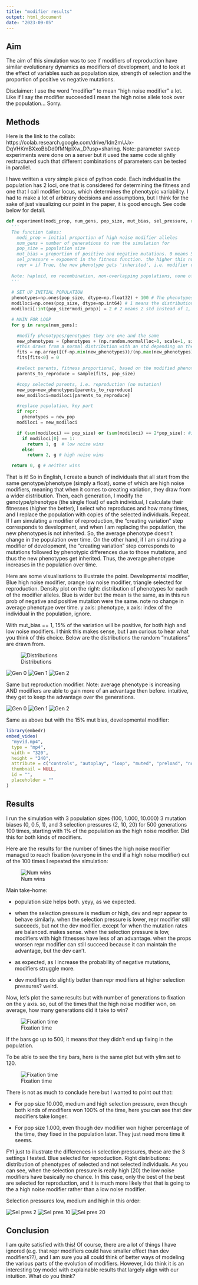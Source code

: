 ```yaml
---
title: "modifier results"
output: html_document
date: "2023-09-05"
---
```


## Aim

The aim of this simulation was to see if modifiers of reproduction have similar evolutionary dynamics as modifiers of development, and to look at the effect of variables such as population size, strength of selection and the proportion of positive vs negative mutations.

Disclaimer: I use the word "modifier" to mean "high noise modifier" a lot. Like if I say the modifier succeeded I mean the high noise allele took over the population... Sorry.

## Methods

Here is the link to the collab: https://colab.research.google.com/drive/1dn2mUJx-DqVHKmBXxoBbDd0fMNplXw_D?usp=sharing.
Note: parameter sweep experiments were done on a server but it used the same code slightly restructured such that different combinations of parameters can be tested in parallel.

I have written a very simple piece of python code. Each individual in the population has 2 loci, one that is considered for determining the fitness and one that I call modifier locus, which determines the phenotypic variability. I had to make a lot of arbitrary decisions and assumptions, but I think for the sake of just visualizing our point in the paper, it is good enough. See code below for detail.

```python
def experiment(modi_prop, num_gens, pop_size, mut_bias, sel_pressure, repr=True):
  '''
  The function takes:
    modi_prop = initial proportion of high noise modifier alleles
    num_gens = number of generations to run the simulation for
    pop_size = population size
    mut_bias = proportion of positive and negative mutations. 0 means 50-50, 1 means 15 positive, 85 negative.
    sel_pressure = exponent in the fitness function. the higher this number the higher the selection pressure, the less the chances a lower fitness individual gets to reproduct
    repr = if True, the new phenotype gets 'inherited', i.e. modifier of reproduction simulation
    
  Note: haploid, no recombination, non-overlapping populations, none of the fancy stuff. The modifier locus is unmutable.
  '''
  
  # SET UP INITIAL POPULATION
  phenotypes=np.ones(pop_size, dtype=np.float32) + 100 # The phenotypes in the starting population is all 100.
  modiloci=np.ones(pop_size, dtype=np.int64) # 1 means the distribution it is drawing from has an std of 1, ie low noist modifier allele
  modiloci[:int(pop_size*modi_prop)] = 2 # 2 means 2 std instead of 1, i.e. high noise modifier allele

  # MAIN FOR LOOP
  for g in range(num_gens):

    #modify phenotypes/genotypes they are one and the same
    new_phenotypes = (phenotypes + (np.random.normal(loc=0, scale=1, size=pop_size)-mut_bias) * modiloci).astype(np.float32)
    #this draws from a normal distribution with an std depending on the modifier locus. this is happening for all individuals at the same type. numpy magic
    fits = np.array([(f-np.min(new_phenotypes))/(np.max(new_phenotypes)-np.min(new_phenotypes)) for f in new_phenotypes]) **sel_pressure #fitness is just phenotype/genotype rescaled between 0 and 1 and raised to the sel_pressure power
    fits[fits<0] = 0

    #select parents, fitness proportional, based on the modified phenotypes
    parents_to_reproduce = sample(fits, pop_size)

    #copy selected parents, i.e. reproduction (no mutation)
    new_pop=new_phenotypes[parents_to_reproduce]
    new_modiloci=modiloci[parents_to_reproduce]

    #replace population, key part
    if repr:
      phenotypes = new_pop
    modiloci = new_modiloci

    if (sum(modiloci) == pop_size) or (sum(modiloci) == 2*pop_size): #if everyone is a high or low noise modifier, stop
      if modiloci[0] == 1:
        return 1, g  # low noise wins
      else:
        return 2, g # high noise wins

  return 0, g # neither wins
```

That is it! So in English, I create a bunch of individuals that all start from the same genotype/phenotype (simply a float), some of which are high noise modifiers, meaning that when it comes to creating variation, they draw from a wider distribution. Then, each generation, I modify the genotype/phenotype (the single float) of each individual, I calculate their fitnesses (higher the better), I select who reproduces and how many times, and I replace the population with copies of the selected individuals. Repeat. If I am simulating a modifier of reproduction, the "creating variation" step corresponds to development, and when I am replacing the population, the new phenotypes is not inherited. So, the average phenotype doesn't change in the population over time. On the other hand, if I am simulating a modifier of development, the "creating variation" step corresponds to mutations followed by phenotypic differences due to those mutations, and thus the new phenotypes get inherited. Thus, the average phenotype increases in the population over time.

Here are some visualisations to illustrate the point. Developmental modifier, Blue high noise modifier, orange low noise modifier, triangle selected for reproduction. Density plot on the right: distribution of phenotypes for each of the modifier alleles. Blue is wider but the mean is the same, as in this run prob of negative and positive mutation were the same. note no change in average phenotype over time. y axis: phenotype, x axis: index of the individual in the population, ignore.

With mut_bias == 1, 15% of the variation will be positive, for both high and low noise modifiers. I think this makes sense, but I am curious to hear what you think of this choice. Below are the distributions the random "mutations" are drawn from. 

![Distributions](distrs.png)



![Gen 0](dev_0.png) ![Gen 1](dev_1.png) ![Gen 2](dev_2.png)

Same but reproduction modifier. Note: average phenotype is increasing AND modifiers are able to gain more of an advantage then before. intuitive, they get to keep the advantage over the generations.

![Gen 0](rep_0.png) ![Gen 1](rep_1.png) ![Gen 2](rep_2.png)

Same as above but with the 15% mut bias, developmental modifier:

```r
library(embedr)
embed_video(
  "myvid.mp4",
  type = "mp4",
  width = "320",
  height = "240",
  attribute = c("controls", "autoplay", "loop", "muted", "preload", "none"),
  thumbnail = NULL,
  id = "",
  placeholder = ""
)
```


## Results

I run the simulation with 3 population sizes (100, 1.000, 10.000) 3 mutation biases (0, 0.5, 1), and 3 selection pressures (2, 10, 20) for 500 generations 100 times, starting with 1% of the population as the high noise modifier. Did this for both kinds of modifiers.

Here are the results for the number of times the high noise modifier managed to reach fixation (everyone in the end if a high noise modifier) out of the 100 times I repeated the simulation:

![Num wins](num_wins.png)

Main take-home:

-   population size helps both. yeyy, as we expected.

-   when the selection pressure is medium or high, dev and repr appear to behave similarly. when the selection pressure is lower, repr modifier still succeeds, but not the dev modifier. except for when the mutation rates are balanced. makes sense. when the selection pressure is low, modifiers with high fitnesses have less of an advantage. when the props worsen repr modifier can still succeed because it can maintain the advantage, but the dev can't.

- as expected, as I increase the probability of negative mutations, modifiers struggle more.

- dev modifiers do slightly better than repr modifiers at higher selection pressures? weird.

Now, let's plot the same results but with number of generations to fixation on the y axis. so, out of the times that the high noise modifier won, on average, how many generations did it take to win?

![Fixation time](conv_time2.png)

If the bars go up to 500, it means that they didn't end up fixing in the population. 

To be able to see the tiny bars, here is the same plot but with ylim set to 120.

![Fixation time](conv_time.png)

There is not as much to conclude here but I wanted to point out that:

- For pop size 10.000, medium and high selection pressure, even though both kinds of modifiers won 100% of the time, here you can see that dev modifiers take longer.

- For pop size 1.000, even though dev modifier won higher percentage of the time, they fixed in the population later. They just need more time it seems.

FYI just to illustrate the differences in selection pressures, these are the 3 settings I tested. Blue selected for reproduction. Right distributions: distribution of phenotypes of selected and not selected individuals. As you can see, when the selection pressure is really high (20) the low noise modifiers have basically no chance. In this case, only the best of the best are selected for reproduction, and it is much more likely that that is going to the a high noise modifier rather than a low noise modifier.

Selection pressures low, medium and high in this order:

![Sel pres 2](sel_2.png)
![Sel pres 10](sel_10.png)
![Sel pres 20](sel_20.png)


## Conclusion

I am quite satisfied with this! Of course, there are a lot of things I have ignored (e.g. that repr modifiers could have smaller effect than dev modifiers??), and I am sure you all could think of better ways of modeling the various parts of the evolution of modifiers. However, I do think it is an interesting toy model with explainable results that largely align with our intuition. What do you think?





